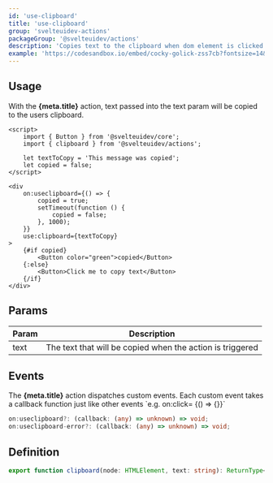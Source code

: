```yaml
---
id: 'use-clipboard'
title: 'use-clipboard'
group: 'svelteuidev-actions'
packageGroup: '@svelteuidev/actions'
description: 'Copies text to the clipboard when dom element is clicked'
example: 'https://codesandbox.io/embed/cocky-golick-zss7cb?fontsize=14&hidenavigation=1&module=%2FApp.svelte&theme=dark&view=preview'
---
```


## Usage

<p>
  With the <strong>{meta.title}</strong> action, text passed into the text param
  will be copied to the users clipboard.
</p>

```tsx
<script>
	import { Button } from '@svelteuidev/core';
	import { clipboard } from '@svelteuidev/actions';

	let textToCopy = 'This message was copied';
	let copied = false;
</script>

<div
    on:useclipboard={() => {
        copied = true;
        setTimeout(function () {
            copied = false;
        }, 1000);
    }}
    use:clipboard={textToCopy}
>
    {#if copied}
        <Button color="green">copied</Button>
    {:else}
        <Button>Click me to copy text</Button>
    {/if}
</div>
```

## Params

| Param | Description                                               |
| ----- | --------------------------------------------------------- |
| text  | The text that will be copied when the action is triggered |

## Events

<p>
  The <strong>{meta.title}</strong> action dispatches custom events. Each custom
  event takes a callback function just like other events `e.g. on:click=
  {() => {}}`
</p>

```ts
on:useclipboard?: (callback: (any) => unknown) => void;
on:useclipboard-error?: (callback: (any) => unknown) => void;
```

## Definition

```ts
export function clipboard(node: HTMLElement, text: string): ReturnType<Action>;
```
